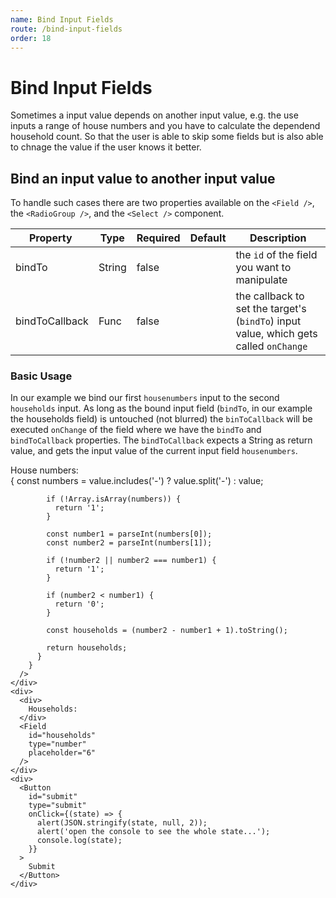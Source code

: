 ```yaml
---
name: Bind Input Fields
route: /bind-input-fields
order: 18
---
```



# Bind Input Fields

Sometimes a input value depends on another input value, e.g. the use inputs a range of house numbers and you have to calculate the dependend household count. So that the user is able to skip some fields but is also able to chnage the value if the user knows it better.

## Bind an input value to another input value

To handle such cases there are two properties available on the `<Field />`, the `<RadioGroup />`, and the `<Select />` component.

Property | Type | Required | Default | Description
---|---|---|---|---
bindTo | String | false | | the `id` of the field you want to manipulate
bindToCallback | Func | false | | the callback to set the target's (`bindTo`) input value, which gets called `onChange`

### Basic Usage

In our example we bind our first `housenumbers` input to the second `households` input. As long as the bound input field (`bindTo`, in our example the households field) is untouched (not blurred) the `binToCallback` will be executed `onChange` of the field where we have the `bindTo` and `bindToCallback` properties. The `bindToCallback` expects a String as return value, and gets the input value of the current input field `housenumbers`.

<Playground>
  <Form>
    <div>
      <div>
        House numbers:
      </div>
      <Field 
        id="housenumbers" 
        type="text" 
        placeholder="2-7"
        // bind this field to field with id `households`
        bindTo="households"
        // when this field changes set the value of the 
        // bound field (`households`) to the result of 
        // this function, either a string or a boolean
        bindToCallback={
          (value) => {
            const numbers = value.includes('-')
              ? value.split('-')
              : value;

            if (!Array.isArray(numbers)) {
              return '1';
            }

            const number1 = parseInt(numbers[0]);
            const number2 = parseInt(numbers[1]);

            if (!number2 || number2 === number1) {
              return '1';
            }

            if (number2 < number1) {
              return '0';
            }

            const households = (number2 - number1 + 1).toString();

            return households;
          }
        }
      />
    </div>
    <div>
      <div>
        Households:
      </div>
      <Field 
        id="households"
        type="number"
        placeholder="6"
      />
    </div>
    <div>
      <Button
        id="submit"
        type="submit"
        onClick={(state) => {
          alert(JSON.stringify(state, null, 2));
          alert('open the console to see the whole state...');
          console.log(state);
        }}
      >
        Submit
      </Button>
    </div>
  </Form>
</Playground>


